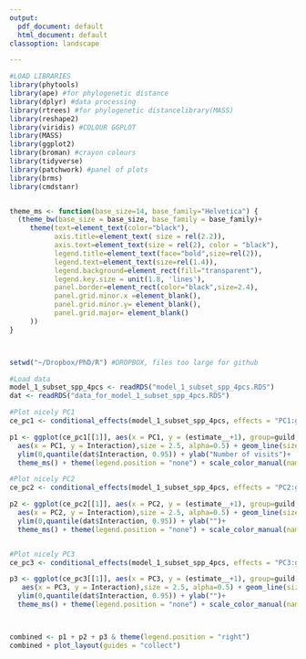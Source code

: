 ```yaml
---
output:
  pdf_document: default
  html_document: default
classoption: landscape

---
```




```r

#LOAD LIBRARIES 
library(phytools)
library(ape) #for phylogenetic distance
library(dplyr) #data processing
library(rtrees) #for phylogenetic distancelibrary(MASS)
library(reshape2)
library(viridis) #COLOUR GGPLOT
library(MASS)
library(ggplot2)
library(broman) #crayon colours
library(tidyverse)
library(patchwork) #panel of plots
library(brms)
library(cmdstanr)


theme_ms <- function(base_size=14, base_family="Helvetica") {
  (theme_bw(base_size = base_size, base_family = base_family)+
     theme(text=element_text(color="black"),
           axis.title=element_text( size = rel(2.2)),
           axis.text=element_text(size = rel(2), color = "black"),
           legend.title=element_text(face="bold",size=rel(2)),
           legend.text=element_text(size=rel(1.4)),
           legend.background=element_rect(fill="transparent"),
           legend.key.size = unit(1.8, 'lines'),
           panel.border=element_rect(color="black",size=2.4),
           panel.grid.minor.x =element_blank(),
           panel.grid.minor.y= element_blank(),
           panel.grid.major= element_blank()
     ))
}



setwd("~/Dropbox/PhD/R") #DROPBOX, files too large for github

#Load data 
model_1_subset_spp_4pcs <- readRDS("model_1_subset_spp_4pcs.RDS")
dat <- readRDS("data_for_model_1_subset_spp_4pcs.RDS")

#Plot nicely PC1
ce_pc1 <- conditional_effects(model_1_subset_spp_4pcs, effects = "PC1:guild",points=T) 

p1 <- ggplot(ce_pc1[[1]], aes(x = PC1, y = (estimate__+1), group=guild, colour=guild)) + geom_point(data = dat,
  aes(x = PC1, y = Interaction),size = 2.5, alpha=0.5) + geom_line(size=1.4) + 
  ylim(0,quantile(dat$Interaction, 0.95)) + ylab("Number of visits")+
  theme_ms() + theme(legend.position = "none") + scale_color_manual(name="Functional groups",values=c("orange", "black", "limegreen","#E7298A", "cyan4","blueviolet"))

#Plot nicely PC2
ce_pc2 <- conditional_effects(model_1_subset_spp_4pcs, effects = "PC2:guild",points=T) 

p2 <- ggplot(ce_pc2[[1]], aes(x = PC2, y = (estimate__+1), group=guild, colour=guild)) + geom_point(data = dat,
  aes(x = PC2, y = Interaction),size = 2.5, alpha=0.5) + geom_line(size=1.4) + 
  ylim(0,quantile(dat$Interaction, 0.95)) + ylab("")+
  theme_ms() + theme(legend.position = "none") + scale_color_manual(name="Functional groups",values=c("orange", "black", "limegreen","#E7298A", "cyan4","blueviolet"))


#Plot nicely PC3
ce_pc3 <- conditional_effects(model_1_subset_spp_4pcs, effects = "PC3:guild",points=T) 

p3 <- ggplot(ce_pc3[[1]], aes(x = PC3, y = (estimate__+1), group=guild, colour=guild)) + geom_point(data = dat,
   aes(x = PC3, y = Interaction),size = 2.5, alpha=0.5) + geom_line(size=1.4) + 
  ylim(0,quantile(dat$Interaction, 0.95)) + ylab("")+
  theme_ms() + theme(legend.position = "none") + scale_color_manual(name="Functional groups",values=c("orange", "black", "limegreen","#E7298A", "cyan4","blueviolet"))



combined <- p1 + p2 + p3 & theme(legend.position = "right")
combined + plot_layout(guides = "collect")

                

```



